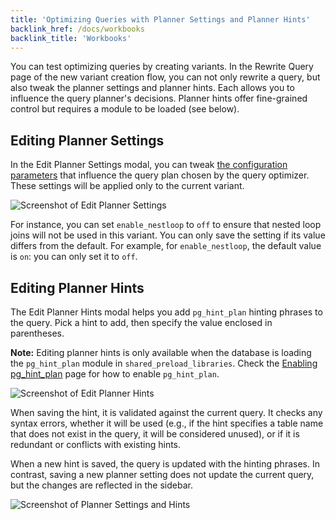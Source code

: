 ```yaml
---
title: 'Optimizing Queries with Planner Settings and Planner Hints'
backlink_href: /docs/workbooks
backlink_title: 'Workbooks'
---
```


You can test optimizing queries by creating variants. In the Rewrite Query page
of the new variant creation flow, you can not only rewrite a query, but also
tweak the planner settings and planner hints. Each allows you to influence the
query planner's decisions. Planner hints offer fine-grained control but requires
a module to be loaded (see below).

## Editing Planner Settings

In the Edit Planner Settings modal, you can tweak [the configuration parameters](https://www.postgresql.org/docs/current/runtime-config-query.html)
that influence the query plan chosen by the query optimizer.
These settings will be applied only to the current variant.

![Screenshot of Edit Planner Settings](planner_settings.png)

For instance, you can set `enable_nestloop` to `off` to ensure that nested loop
joins will not be used in this variant.
You can only save the setting if its value differs from the default.
For example, for `enable_nestloop`, the default value is `on`: you can only set
it to `off`.

## Editing Planner Hints

The Edit Planner Hints modal helps you add `pg_hint_plan` hinting phrases to the
query. Pick a hint to add, then specify the value enclosed in parentheses.

**Note:** Editing planner hints is only available when the database is loading
the `pg_hint_plan` module in `shared_preload_libraries`. Check the [Enabling pg_hint_plan](/docs/workbooks/enabling_pg_hint_plan)
page for how to enable `pg_hint_plan`.

![Screenshot of Edit Planner Hints](planner_hints.png)

When saving the hint, it is validated against the current query. It checks any
syntax errors, whether it will be used (e.g., if the hint specifies a table name
that does not exist in the query, it will be considered unused), or if it is
redundant or conflicts with existing hints.

When a new hint is saved, the query is updated with the hinting phrases. In
contrast, saving a new planner setting does not update the current query, but
the changes are reflected in the sidebar.

![Screenshot of Planner Settings and Hints](planner_settings_and_hints.png)
